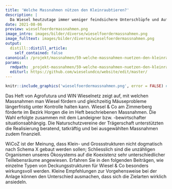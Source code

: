 ```yaml
---
title: 'Welche Massnahmen nützen den Kleinraubtieren?'
description: |
  Da Wiesel heutzutage immer weniger feindsichere Unterschlüpfe und Aufzuchtstätten sowie Deckung bietende Strukturen in der Landschaft vorfinden, ist es für diese zierlichen Mäusejäger schwierig zu überleben. An vielen Orten werden sie immer seltener. 
date: 2021-08-06
preview: wieselfoerdermassnahmen.png
image_intro: images/bilder/diverse/wieselfoerdermassnahmen.png
image_fulltext: images/bilder/diverse/wieselfoerdermassnahmen.png
output:
  distill::distill_article:
    self_contained: false
canonical: /projekt/massnahmen/59-welche-massnahmen-nuetzen-den-kleinraubtieren-am-zimmerberg
params:
  rmdpath: _projekt-massnahmen/59-welche-massnahmen-nuetzen-den-kleinra/59-welche-massnahmen-nuetzen-den-kleinra.Rmd
  editurl: https://github.com/wieselundco/website/edit/master/
---
```



```r
knitr::include_graphics('wieselfoerdermassnahmen.png', error = FALSE) #images/bilder/diverse/wieselfoerdermassnahmen.png
```

Das Heft von Agrofutura und WIN Wieselnetz zeigt auf, mit welchen Massnahmen man Wiesel fördern und gleichzeitig Mäuseprobleme längerfristig unter Kontrolle halten kann. Wiesel & Co am Zimmerberg förderte im Bezirk Horgen die im Heft beschriebenen Massnahmen. Die Wahl erfolgte zusammen mit dem Landeigner bzw. -bewirtschafter situationsabhängig. Die Naturschutzvereine der Trägerschaft unterstützten die Realisierung beratend, tatkräftig und bei ausgewählten Massnahmen zudem finanziell.

WiCoZ ist der Meinung, dass Klein- und Grossstrukturen nicht dogmatisch nach Schema X gebaut werden sollen; Schliesslich sind die unzähligen Organismen unseres Ökosystems auf die Koexistenz sehr unterschiedlicher Teillebensräume angewiesen.  Erfahren Sie in den folgenden Beiträgen, wie einzelne Typen von Deckungsstrukturen für Wiesel & Co besonders wirkungsvoll werden. Kleine Empfehlungen zur Vorgehensweise bei der Anlage können den Unterschied ausmachen, dass sich die Zielarten wirklich ansiedeln.  

```r



```

<!--http://wieselundco.ch/projekt/massnahmen/59-welche-massnahmen-nuetzen-den-kleinraubtieren-am-zimmerberg-->

